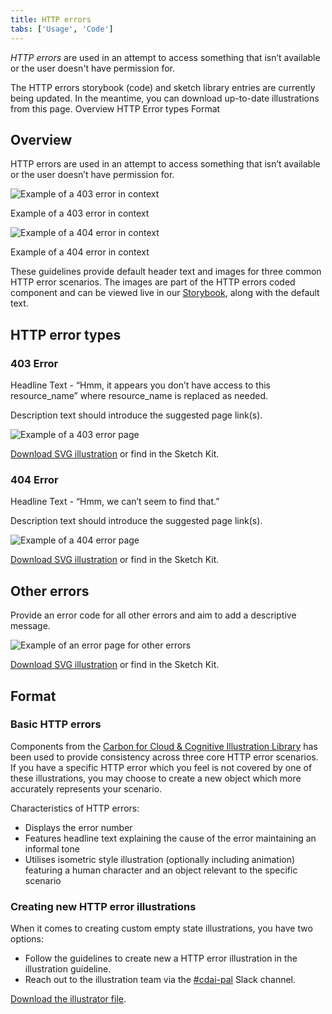 ```yaml
---
title: HTTP errors
tabs: ['Usage', 'Code']
---
```


<PageDescription>

  _HTTP errors_ are used in an attempt to access something that isn’t available or the user doesn't have permission for.

</PageDescription>

<InlineNotification>
 The HTTP errors storybook (code) and sketch library entries are currently being updated. In the meantime, you can download up-to-date illustrations from this page.
</InlineNotification>

<AnchorLinks>
  <AnchorLink>Overview</AnchorLink>
  <AnchorLink>HTTP Error types</AnchorLink>
  <AnchorLink>Format</AnchorLink>
</AnchorLinks>

## Overview  

HTTP errors are used in an attempt to access something that isn’t available or the user doesn’t have permission for.  

<Row>
 <Column colLg={8}>

![Example of a 403 error in context](images/403inContext.png)
 <Caption>Example of a 403 error in context</Caption>
 </Column>
</Row>

<Row>
 <Column colLg={8}>

![Example of a 404 error in context](images/404inContext.png)

 <Caption>Example of a 404 error in context</Caption>
 </Column>
</Row>

These guidelines provide default header text and images for three common HTTP error scenarios. The images are part of the HTTP errors coded component and can be viewed live in our [Storybook](https://pages.github.ibm.com/cloud-integration-design/ide-components/?path=/story/production-ready-ide-http-errors--default), along with the default text.   

## HTTP error types

### 403 Error

Headline Text - “Hmm, it appears you don’t have access to this resource_name” where resource_name is replaced as needed.  

Description text should introduce the suggested page link(s).   

<Row>
 <Column colLg={8}>

![Example of a 403 error page](images/403NormalFrame.png)

 </Column>
</Row>

<a href="https://github.ibm.com/CDAI-design/pal/tree/master/src/pages/patterns/http-errors/images/Error_Page_Illustrations_403.svg" download>Download SVG illustration</a>  or find in the Sketch Kit.

### 404 Error

Headline Text - “Hmm, we can’t seem to find that.”  

Description text should introduce the suggested page link(s).   

<Row>
 <Column colLg={8}>

![Example of a 404 error page](images/404NormalFrame.png)

 </Column>
</Row>

<a href="https://github.ibm.com/CDAI-design/pal/tree/master/src/pages/patterns/http-errors/images/Error_Page_Illustrations_404.svg" download>Download SVG illustration</a>  or find in the Sketch Kit.

## Other errors

Provide an error code for all other errors and aim to add a descriptive message.

<Row>
 <Column colLg={8}>

![Example of an error page for other errors](images/OtherNormalFrame.png)

 </Column>
</Row>

<a href="https://github.ibm.com/CDAI-design/pal/tree/master/src/pages/patterns/http-errors/images/Error_Page_Illustrations_OTHER.svg" download>Download SVG illustration</a>  or find in the Sketch Kit.

## Format

### Basic HTTP errors

Components from the [Carbon for Cloud &amp; Cognitive Illustration Library](https://pages.github.ibm.com/cdai-design/pal/illustrations/library) has been used to provide consistency across three core HTTP error scenarios. If you have a specific HTTP error which you feel is not covered by one of these illustrations, you may choose to create a new object which more accurately represents your scenario.  

Characteristics of HTTP errors:  
- Displays the error number  
- Features headline text explaining the cause of the error maintaining an informal tone  
- Utilises isometric style illustration (optionally including animation) featuring a human character and an object relevant to the specific scenario    

### Creating new HTTP error illustrations  

When it comes to creating custom empty state illustrations, you have two options:   
- Follow the guidelines to create new a HTTP error illustration in the illustration guideline.  
- Reach out to the illustration team via the [#cdai-pal](https://ibm-casdesign.slack.com/archives/CQGR0HC05) Slack channel.    


<a href="https://github.ibm.com/CDAI-design/pal/tree/master/src/pages/patterns/http-errors/images/Error_Page_Illustrations.ai" download>Download the illustrator file</a>.